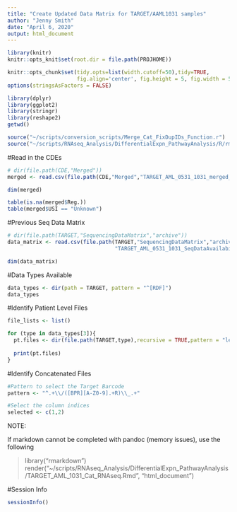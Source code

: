 ```yaml
---
title: "Create Updated Data Matrix for TARGET/AAML1031 samples"
author: "Jenny Smith"
date: "April 6, 2020"
output: html_document
---
```

  
  
```r
library(knitr)
knitr::opts_knit$set(root.dir = file.path(PROJHOME))
```

```r
knitr::opts_chunk$set(tidy.opts=list(width.cutoff=50),tidy=TRUE,
                      fig.align='center', fig.height = 5, fig.width = 5)
options(stringsAsFactors = FALSE)
```

```r
library(dplyr)
library(ggplot2)
library(stringr)
library(reshape2)
getwd()
```

```r
source("~/scripts/conversion_scripts/Merge_Cat_FixDupIDs_Function.r")
source("~/scripts/RNAseq_Analysis/DifferentialExpn_PathwayAnalysis/R/rmDupGenes_Function.r")
```


#Read in the CDEs

```r
# dir(file.path(CDE,"Merged"))
merged <- read.csv(file.path(CDE,"Merged","TARGET_AML_0531_1031_merged_CDEs_2.12.20.csv"))

dim(merged)
```

```r
table(is.na(merged$Reg.))
table(merged$USI == "Unknown")
```


#Previous Seq Data Matrix

```r
# dir(file.path(TARGET,"SequencingDataMatrix","archive"))
data_matrix <- read.csv(file.path(TARGET,"SequencingDataMatrix","archive",
                                  "TARGET_AML_0531_1031_SeqDataAvailability_3.29.18.csv"))

dim(data_matrix)
```


#Data Types Available

```r
data_types <- dir(path = TARGET, pattern = "^[RDF]")
data_types
```


#Identify Patient Level Files

```r
file_lists <- list()

for (type in data_types[3]){
  pt.files <- dir(file.path(TARGET,type),recursive = TRUE,pattern = "level")
  
  print(pt.files)
}
```



#Identify Concatenated Files 

```r
#Pattern to select the Target Barcode
pattern <- "^.+\\/([BPR][A-Z0-9].+R)\\_.+"
```

```r
#Select the column indices 
selected <- c(1,2)
```





NOTE:
  
  If markdown cannot be completed with pandoc (memory issues), use the following

> library("rmarkdown")
> render("~/scripts/RNAseq_Analysis/DifferentialExpn_PathwayAnalysis/TARGET_AML_1031_Cat_RNAseq.Rmd", "html_document")


#Session Info

```r
sessionInfo()
```


